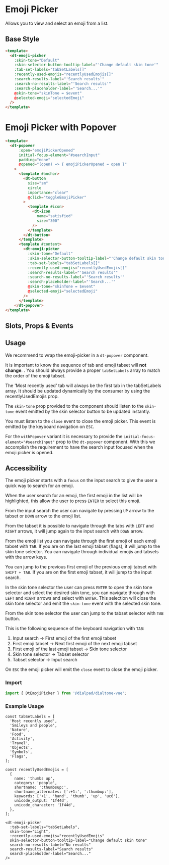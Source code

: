 

<Meta of={EmojiPickerStories}/>

# Emoji Picker

<Subtitle>
  Allows you to view and select an emoji from a list.
</Subtitle>

## Base Style

<Canvas>
  <Story of={EmojiPickerStories.Default} />
</Canvas>

```html
<template>
  <dt-emoji-picker
    :skin-tone="Default"
    :skin-selector-button-tooltip-label="'Change default skin tone'"
    :tab-set-labels="tabSetLabels[]"
    :recently-used-emojis="recentlyUsedEmojis[]"
    :search-results-label="'Search results'"
    :search-no-results-label="'Search results'"
    :search-placeholder-label="'Search...'"
    @skin-tone="skinTone = $event"
    @selected-emoji="selectedEmoji"
  />
</template>
```

# Emoji Picker with Popover

<Canvas>
  <Story of={EmojiPickerStories.WithPopover} />
</Canvas>

```html
<template>
  <dt-popover
      :open="emojiPickerOpened"
      initial-focus-element="#searchInput"
      padding="none"
      @opened="(open) => { emojiPickerOpened = open }"
    >
      <template #anchor>
        <dt-button
          size="sm"
          circle
          importance="clear"
          @click="toggleEmojiPicker"
        >
          <template #icon>
            <dt-icon
              name="satisfied"
              size="300"
            />
          </template>
        </dt-button>
      </template>
      <template #content>
        <dt-emoji-picker
          :skin-tone="Default"
          :skin-selector-button-tooltip-label="'Change default skin tone'"
          :tab-set-labels="tabSetLabels[]"
          :recently-used-emojis="recentlyUsedEmojis[]"
          :search-results-label="'Search results'"
          :search-no-results-label="'Search results'"
          :search-placeholder-label="'Search...'"
          @skin-tone="skinTone = $event"
          @selected-emoji="selectedEmoji"
        />
      </template>
    </dt-popover>
</template>
```

## Slots, Props & Events

<Controls />

## Usage

We recommend to wrap the emoji-picker in a `dt-popover` component.

It is important to know the sequence of tab and emoji tabset will **not change**.
.
You should always provide a proper `tabSetLabels` array to match the order of the emoji tabset.

The 'Most recently used' tab will always be the first tab in the tabSetLabels array.
It should be updated dynamically by the consumer by using the recentlyUsedEmojis prop.

The `skin-tone` prop provided to the component should listen to
the `skin-tone` event emitted by the skin selector button to be updated instantly.

You must listen to the `close` event to close the emoji picker. This event is emitted by the keyboard navigation on `ESC`.

For the `withPopover` variant it is necessary to provide the `initial-focus-element="#searchInput"` prop
to the `dt-popover` component.
With this we accomplish the requirement to have the search input focused when the emoji picker is opened.

## Accessibility

The emoji picker starts with a `focus` on the input search to give the user a quick way to search for an emoji.

When the user search for an emoji, the first emoji in the list will be highlighted,
this allow the user to press `ENTER` to select this emoji.

From the input search the user can navigate by pressing `UP` arrow to the tabset or `DOWN` arrow to the emoji list.

From the tabset it is possible to navigate through the tabs with `LEFT` and `RIGHT` arrows,
it will jump again to the input search with `DOWN` arrow.

From the emoji list you can navigate through the first emoji of each emoji tabset with `TAB`.
If you are on the last emoji tabset (flags), it will jump to the skin tone selector.
You can navigate through individual emojis and tabsets with the arrow keys.

You can jump to the previous first emoji of the previous emoji tabset with `SHIFT + TAB`.
If you are on the first emoji tabset, it will jump to the input search.

In the skin tone selector the user can press `ENTER` to open the skin tone selector and select the desired skin tone,
you can navigate through with `LEFT` and `RIGHT` arrows and select with `ENTER`.
This selection will close the skin tone selector and emit the `skin-tone` event with the selected skin tone.

From the skin tone selector the user can jump to the tabset selector with `TAB` button.

This is the following sequence of the keyboard navigation with `TAB`:

1. Input search -> First emoji of the first emoji tabset
2. First emoji tabset -> Next first emoji of the next emoji tabset
3. First emoji of the last emoji tabset -> Skin tone selector
4. Skin tone selector -> Tabset selector
5. Tabset selector -> Input search

On `ESC` the emoji picker will emit the `close` event to close the emoji picker.

### Import

```jsx
import { DtEmojiPicker } from '@dialpad/dialtone-vue';
```

### Example Usage

```vue
const tabSetLabels = [
  'Most recently used',
  'Smileys and people',
  'Nature',
  'Food',
  'Activity',
  'Travel',
  'Objects',
  'Symbols',
  'Flags',
];

const recentlyUsedEmojis = [
  {
    name: 'thumbs up',
    category: 'people',
    shortname: ':thumbsup:',
    shortname_alternates: [':+1:', ':thumbup:'],
    keywords: ['+1', 'hand', 'thumb', 'up', 'uc6'],
    unicode_output: '1f44d',
    unicode_character: '1f44d',
  },
];

<dt-emoji-picker
  :tab-set-labels="tabSetLabels",
  skin-tone="Light",
  :recently-used-emojis="recentlyUsedEmojis"
  skin-selector-button-tooltip-label="Change default skin tone"
  search-no-results-label="No results"
  search-results-label="Search results"
  search-placeholder-label="Search..."
/>
```
